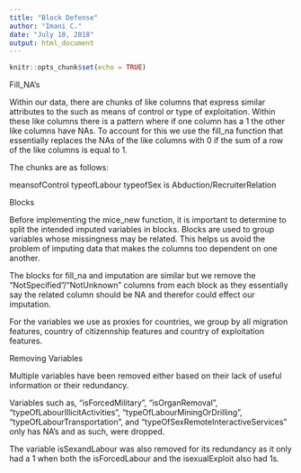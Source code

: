 ```yaml
---
title: "Block Defense"
author: "Imani C."
date: "July 10, 2018"
output: html_document
---
```


```r
knitr::opts_chunk$set(echo = TRUE)
```

Fill_NA's

Within our data, there are chunks of like columns that express similar attributes to the such as means of control or type of exploitation. Within these like columns there is a pattern where if one column has  a 1 the other like columns have NAs. To account for this we use the fill_na function that essentially replaces the NAs of the like columns with 0 if the sum of a row of the like columns is equal to 1.

The chunks are as follows:

meansofControl
typeofLabour
typeofSex
is Abduction/RecruiterRelation


Blocks

Before implementing the mice_new function, it is important to determine to split
the intended imputed variables in blocks. Blocks are used to group variables whose missingness may be related. This helps us avoid the problem of imputing data that makes the columns too dependent on one another.

The blocks for fill_na and imputation are similar but we remove the "NotSpecified"/"NotUnknown" columns from each block as they essentially say the related column should be NA and therefor could effect our imputation.  



For the variables we use as proxies for countries, we group by all migration features, country of citizennship features and country of exploitation features. 



Removing Variables

Multiple variables have been removed either based on their lack of useful information or their redundancy. 

Variables such as, "isForcedMilitary", "isOrganRemoval", "typeOfLabourIllicitActivities", "typeOfLabourMiningOrDrilling", "typeOfLabourTransportation", and "typeOfSexRemoteInteractiveServices" only has NA's and as such, were dropped.

The variable isSexandLabour was also removed for its redundancy as it only had a 1 when both the isForcedLabour and the isexualExploit  also had 1s.

















